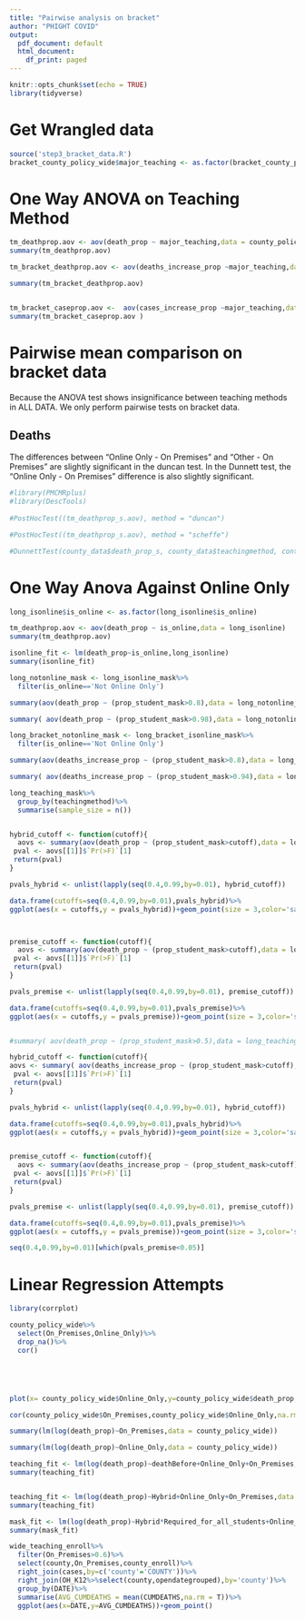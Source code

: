 ```yaml
---
title: "Pairwise analysis on bracket"
author: "PHIGHT COVID"
output:
  pdf_document: default
  html_document:
    df_print: paged
---
```


```r
knitr::opts_chunk$set(echo = TRUE)
library(tidyverse)
```

# Get Wrangled data

```r
source('step3_bracket_data.R')
bracket_county_policy_wide$major_teaching <- as.factor(bracket_county_policy_wide$major_teaching)
```


# One Way ANOVA on Teaching Method
```r
tm_deathprop.aov <- aov(death_prop ~ major_teaching,data = county_policy_wide)
summary(tm_deathprop.aov)

tm_bracket_deathprop.aov <- aov(deaths_increase_prop ~major_teaching,data = bracket_county_policy_wide)

summary(tm_bracket_deathprop.aov)


tm_bracket_caseprop.aov <-  aov(cases_increase_prop ~major_teaching,data = bracket_county_policy_wide)
summary(tm_bracket_caseprop.aov )
```

# Pairwise mean comparison on bracket data

Because the ANOVA test shows insignificance between teaching methods in ALL DATA. We only perform pairwise tests on bracket data.

## Deaths

The differences between "Online Only - On Premises" and "Other - On Premises" are slightly significant in the duncan test. In the Dunnett test, the "Online Only - On Premises" difference is also slightly significant. 

```r
#library(PMCMRplus)
#library(DescTools)
 
#PostHocTest((tm_deathprop_s.aov), method = "duncan")

#PostHocTest((tm_deathprop_s.aov), method = "scheffe")

#DunnettTest(county_data$death_prop_s, county_data$teachingmethod, control = "Online Only")
```


# One Way Anova Against Online Only

```r
long_isonline$is_online <- as.factor(long_isonline$is_online)

tm_deathprop.aov <- aov(death_prop ~ is_online,data = long_isonline)
summary(tm_deathprop.aov)

isonline_fit <- lm(death_prop~is_online,long_isonline)
summary(isonline_fit)
```


```r
long_notonline_mask <- long_isonline_mask%>%
  filter(is_online=='Not Online Only')

summary(aov(death_prop ~ (prop_student_mask>0.8),data = long_notonline_mask))

summary( aov(death_prop ~ (prop_student_mask>0.98),data = long_notonline_mask))


```



```r
long_bracket_notonline_mask <- long_bracket_isonline_mask%>%
  filter(is_online=='Not Online Only')

summary(aov(deaths_increase_prop ~ (prop_student_mask>0.8),data = long_bracket_notonline_mask))

summary( aov(deaths_increase_prop ~ (prop_student_mask>0.94),data = long_bracket_notonline_mask))

```


```r

long_teaching_mask%>%
  group_by(teachingmethod)%>%
  summarise(sample_size = n())


hybrid_cutoff <- function(cutoff){
  aovs <- summary(aov(death_prop ~ (prop_student_mask>cutoff),data = long_teaching_mask%>%filter(teachingmethod=='Hybrid')))
 pval <- aovs[[1]]$`Pr(>F)`[1]
 return(pval)
}

pvals_hybrid <- unlist(lapply(seq(0.4,0.99,by=0.01), hybrid_cutoff))

data.frame(cutoffs=seq(0.4,0.99,by=0.01),pvals_hybrid)%>%
ggplot(aes(x = cutoffs,y = pvals_hybrid))+geom_point(size = 3,color='salmon3')+theme_minimal()+geom_abline(intercept = 0.05,slope = 0)+labs(x = 'Cutoff for Proportion of student wearing mask',y = 'P-value for On Hybrid')+theme(title=element_text(size=15))



premise_cutoff <- function(cutoff){
  aovs <- summary(aov(death_prop ~ (prop_student_mask>cutoff),data = long_teaching_mask%>%filter(teachingmethod=='On Premises')))
 pval <- aovs[[1]]$`Pr(>F)`[1]
 return(pval)
}

pvals_premise <- unlist(lapply(seq(0.4,0.99,by=0.01), premise_cutoff))

data.frame(cutoffs=seq(0.4,0.99,by=0.01),pvals_premise)%>%
ggplot(aes(x = cutoffs,y = pvals_premise))+geom_point(size = 3,color='salmon3')+geom_abline(intercept = 0.05,slope = 0)+labs(x = 'Cutoff for Proportion of student wearing mask',y = 'P-value for On Premises')+theme_minimal()+theme(title=element_text(size=15))


#summary( aov(death_prop ~ (prop_student_mask>0.5),data = long_teaching_mask%>%filter(teachingmethod=='Online Only')))
```
```r

hybrid_cutoff <- function(cutoff){
aovs <- summary( aov(deaths_increase_prop ~ (prop_student_mask>cutoff),data = long_bracket_teaching_mask%>%filter(teachingmethod=='Hybrid')))
 pval <- aovs[[1]]$`Pr(>F)`[1]
 return(pval)
}

pvals_hybrid <- unlist(lapply(seq(0.4,0.99,by=0.01), hybrid_cutoff))

data.frame(cutoffs=seq(0.4,0.99,by=0.01),pvals_hybrid)%>%
ggplot(aes(x = cutoffs,y = pvals_hybrid))+geom_point(size = 3,color='salmon3')+theme_minimal()+geom_abline(intercept = 0.05,slope = 0)+labs(x = 'Cutoff for Proportion of student wearing mask',y = 'P-value for On Hybrid')+theme(title=element_text(size=15))


premise_cutoff <- function(cutoff){
  aovs <- summary(aov(deaths_increase_prop ~ (prop_student_mask>cutoff),data = long_bracket_teaching_mask%>%filter(teachingmethod=='On Premises')))
 pval <- aovs[[1]]$`Pr(>F)`[1]
 return(pval)
}

pvals_premise <- unlist(lapply(seq(0.4,0.99,by=0.01), premise_cutoff))

data.frame(cutoffs=seq(0.4,0.99,by=0.01),pvals_premise)%>%
ggplot(aes(x = cutoffs,y = pvals_premise))+geom_point(size = 3,color='salmon3')+geom_abline(intercept = 0.05,slope = 0)+labs(x = 'Cutoff for Proportion of student wearing mask',y = 'P-value for On Premises')+theme_minimal()+theme(title=element_text(size=15))

seq(0.4,0.99,by=0.01)[which(pvals_premise<0.05)]
```

# Linear Regression Attempts


```r

library(corrplot)

county_policy_wide%>%
  select(On_Premises,Online_Only)%>%
  drop_na()%>%
  cor()





plot(x= county_policy_wide$Online_Only,y=county_policy_wide$death_prop,col=as.factor(county_policy_wide$major_teaching))

cor(county_policy_wide$On_Premises,county_policy_wide$Online_Only,na.rm=TRUE)

summary(lm(log(death_prop)~On_Premises,data = county_policy_wide))

summary(lm(log(death_prop)~Online_Only,data = county_policy_wide))

teaching_fit <- lm(log(death_prop)~deathBefore+Online_Only+On_Premises,data = county_policy_wide)
summary(teaching_fit)



```

```r
teaching_fit <- lm(log(death_prop)~Hybrid+Online_Only+On_Premises,data = county_policy_wide)
summary(teaching_fit)
```



```r
mask_fit <- lm(log(death_prop)~Hybrid*Required_for_all_students+Online_Only*Required_for_all_students+On_Premises*Required_for_all_students,data = county_policy_wide)
summary(mask_fit)
```

```r
wide_teaching_enroll%>%
  filter(On_Premises>0.6)%>%
  select(county,On_Premises,county_enroll)%>%
  right_join(cases,by=c('county'='COUNTY'))%>%
  right_join(OH_K12%>%select(county,opendategrouped),by='county')%>%
  group_by(DATE)%>%
  summarise(AVG_CUMDEATHS = mean(CUMDEATHS,na.rm = T))%>%
  ggplot(aes(x=DATE,y=AVG_CUMDEATHS))+geom_point()
  
```


